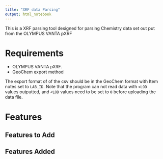 ```yaml
---
title: "XRF data Parsing"
output: html_notebook
---
```


This is a XRF parsing tool designed for parsing Chemistry data set out put from the OLYMPUS VANTA pXRF

# Requirements

- OLYMPUS VANTA pXRF.
- GeoChem export method

The export format of of the csv should be in the GeoChem format with Item notes set to `LAB_ID`.
Note that the program can not read data with `<LOD` values outputted, and `<LOD` values need to be set to `0` before uploading the data file.

# Features

## Features to Add

## Features Added
